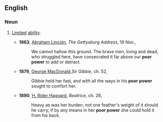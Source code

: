 ==English==

===Noun===
{{en-noun|-}}

#{{idiom}} [[Limited]] [[ability]].
#*'''1863''', [[w:Abraham_Lincoln|Abraham Lincoln]], ''The Gettysburg Address'', 19 Nov.,
#*:We cannot hallow this ground. The brave men, living and dead, who struggled here, have consecrated it far above our '''poor power''' to add or detract.
#*'''1879''', [[w:George_MacDonald|George MacDonald]],''Sir Gibbie'', ch. 52,
#*:Gibbie held her fast, and with all the ways in his '''poor power''' sought to comfort her.
#*'''1890''', [[w:H._Rider_Haggard|H. Rider Haggard]], ''Beatrice'', ch. 26,
#*:Heavy as was her burden, not one feather's weight of it should he carry, if by any means in her '''poor power''' she could hold it from his back.